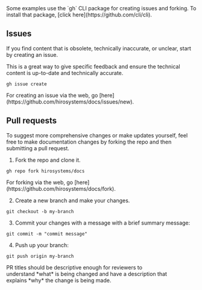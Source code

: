 
<Callout type="warn">
Some examples use the `gh` CLI package for creating issues and forking. To install that package, [click here](https://github.com/cli/cli).
</Callout>

## Issues

If you find content that is obsolete, technically inaccurate, or unclear, start by creating an issue.

This is a great way to give specific feedback and ensure the technical content is up-to-date and technically accurate.

```console title="Terminal"
gh issue create
```

<Callout>
For creating an issue via the web, go [here](https://github.com/hirosystems/docs/issues/new).
</Callout>

## Pull requests

To suggest more comprehensive changes or make updates yourself, feel free to make documentation changes by forking the repo and then submitting a pull request.

1. Fork the repo and clone it.

```console title="Terminal"
gh repo fork hirosystems/docs
```

<Callout>
For forking via the web, go [here](https://github.com/hirosystems/docs/fork).
</Callout>


2. Create a new branch and make your changes.

```console title="Terminal"
git checkout -b my-branch
```

3. Commit your changes with a message with a brief summary message:

```console title="Terminal"
git commit -m "commit message"
```

4. Push up your branch:

```console title="Terminal"
git push origin my-branch
```

<Callout title="Note">
PR titles should be descriptive enough for reviewers to understand *what* is being changed and have a description that explains *why* the change is being made.
</Callout>
